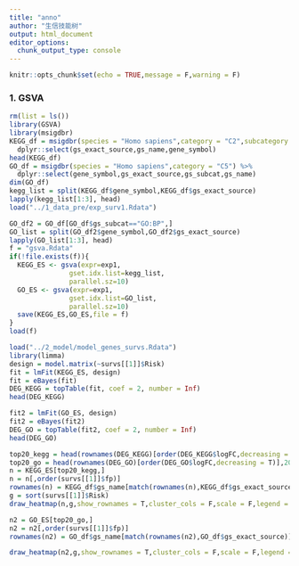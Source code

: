 ---
title: "anno"
author: "生信技能树"
output: html_document
editor_options: 
  chunk_output_type: console
---

```{r setup, include=FALSE}
knitr::opts_chunk$set(echo = TRUE,message = F,warning = F)
```

### 1. GSVA

```{r fig.height=8,fig.width=12}
rm(list = ls())
library(GSVA)
library(msigdbr)
KEGG_df = msigdbr(species = "Homo sapiens",category = "C2",subcategory = "CP:KEGG") %>% 
  dplyr::select(gs_exact_source,gs_name,gene_symbol)
head(KEGG_df)
GO_df = msigdbr(species = "Homo sapiens",category = "C5") %>% 
  dplyr::select(gene_symbol,gs_exact_source,gs_subcat,gs_name)
dim(GO_df)
kegg_list = split(KEGG_df$gene_symbol,KEGG_df$gs_exact_source)
lapply(kegg_list[1:3], head)
load("../1_data_pre/exp_surv1.Rdata")

GO_df2 = GO_df[GO_df$gs_subcat=="GO:BP",]
GO_list = split(GO_df2$gene_symbol,GO_df2$gs_exact_source)
lapply(GO_list[1:3], head)
f = "gsva.Rdata"
if(!file.exists(f)){
  KEGG_ES <- gsva(expr=exp1, 
               gset.idx.list=kegg_list, 
               parallel.sz=10)
  GO_ES <- gsva(expr=exp1, 
               gset.idx.list=GO_list, 
               parallel.sz=10)
  save(KEGG_ES,GO_ES,file = f)
}
load(f)
```

```{r fig.height=6,fig.width=12}
load("../2_model/model_genes_survs.Rdata")
library(limma)
design = model.matrix(~survs[[1]]$Risk)
fit = lmFit(KEGG_ES, design)
fit = eBayes(fit)
DEG_KEGG = topTable(fit, coef = 2, number = Inf)
head(DEG_KEGG)

fit2 = lmFit(GO_ES, design)
fit2 = eBayes(fit2)
DEG_GO = topTable(fit2, coef = 2, number = Inf)
head(DEG_GO)

top20_kegg = head(rownames(DEG_KEGG)[order(DEG_KEGG$logFC,decreasing = T)],20)
top20_go = head(rownames(DEG_GO)[order(DEG_GO$logFC,decreasing = T)],20)
n = KEGG_ES[top20_kegg,]
n = n[,order(survs[[1]]$fp)]
rownames(n) = KEGG_df$gs_name[match(rownames(n),KEGG_df$gs_exact_source)]
g = sort(survs[[1]]$Risk)
draw_heatmap(n,g,show_rownames = T,cluster_cols = F,scale = F,legend = T,annotation_legend = T)
```

```{r fig.height=8,fig.width=16}
n2 = GO_ES[top20_go,]
n2 = n2[,order(survs[[1]]$fp)]
rownames(n2) = GO_df$gs_name[match(rownames(n2),GO_df$gs_exact_source)]

draw_heatmap(n2,g,show_rownames = T,cluster_cols = F,scale = F,legend = T,annotation_legend = T)
```
